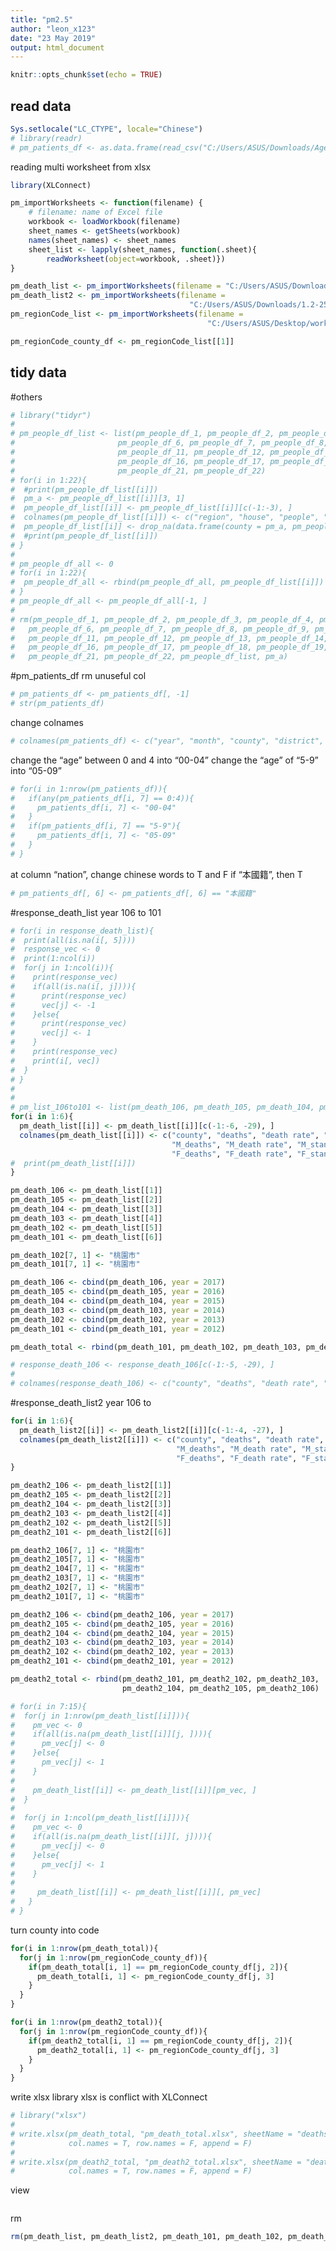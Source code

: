 ```yaml
---
title: "pm2.5"
author: "leon_x123"
date: "23 May 2019"
output: html_document
---
```


```r
knitr::opts_chunk$set(echo = TRUE)
```

## read data
```r
Sys.setlocale("LC_CTYPE", locale="Chinese")
# library(readr)
# pm_patients_df <- as.data.frame(read_csv("C:/Users/ASUS/Downloads/Age_County_Gender_010.csv"))
```

reading multi worksheet from xlsx
```r
library(XLConnect)

pm_importWorksheets <- function(filename) {
    # filename: name of Excel file
    workbook <- loadWorkbook(filename)
    sheet_names <- getSheets(workbook)
    names(sheet_names) <- sheet_names
    sheet_list <- lapply(sheet_names, function(.sheet){
        readWorksheet(object=workbook, .sheet)})
}

pm_death_list <- pm_importWorksheets(filename = "C:/Users/ASUS/Downloads/1.2-24各縣市肺炎死亡概況.xls")
pm_death_list2 <- pm_importWorksheets(filename = 
                                        "C:/Users/ASUS/Downloads/1.2-25各縣市慢性下呼吸道疾病死亡概況.xls")
pm_regionCode_list <- pm_importWorksheets(filename = 
                                            "C:/Users/ASUS/Desktop/workPlace/Taiwan_Geocode_103_v2.xlsx")

pm_regionCode_county_df <- pm_regionCode_list[[1]]

```

## tidy data
#others
```r
# library("tidyr")
# 
# pm_people_df_list <- list(pm_people_df_1, pm_people_df_2, pm_people_df_3, pm_people_df_4, pm_people_df_5,
#                       pm_people_df_6, pm_people_df_7, pm_people_df_8, pm_people_df_9, pm_people_df_10,
#                       pm_people_df_11, pm_people_df_12, pm_people_df_13, pm_people_df_14, pm_people_df_15,
#                       pm_people_df_16, pm_people_df_17, pm_people_df_18, pm_people_df_19, pm_people_df_20,
#                       pm_people_df_21, pm_people_df_22)
# for(i in 1:22){
#  #print(pm_people_df_list[[i]])
#  pm_a <- pm_people_df_list[[i]][3, 1]
#  pm_people_df_list[[i]] <- pm_people_df_list[[i]][c(-1:-3), ]
#  colnames(pm_people_df_list[[i]]) <- c("region", "house", "people", "M", "F")
#  pm_people_df_list[[i]] <- drop_na(data.frame(county = pm_a, pm_people_df_list[[i]]))
#  #print(pm_people_df_list[[i]])
# }
# 
# pm_people_df_all <- 0
# for(i in 1:22){
#  pm_people_df_all <- rbind(pm_people_df_all, pm_people_df_list[[i]])
# }
# pm_people_df_all <- pm_people_df_all[-1, ]
# 
# rm(pm_people_df_1, pm_people_df_2, pm_people_df_3, pm_people_df_4, pm_people_df_5,
#   pm_people_df_6, pm_people_df_7, pm_people_df_8, pm_people_df_9, pm_people_df_10,
#   pm_people_df_11, pm_people_df_12, pm_people_df_13, pm_people_df_14, pm_people_df_15,
#   pm_people_df_16, pm_people_df_17, pm_people_df_18, pm_people_df_19, pm_people_df_20,
#   pm_people_df_21, pm_people_df_22, pm_people_df_list, pm_a)
```

#pm_patients_df
rm unuseful col
```r
# pm_patients_df <- pm_patients_df[, -1]
# str(pm_patients_df)
```

change colnames
```r
# colnames(pm_patients_df) <- c("year", "month", "county", "district", "gender", "nation", "age", "number")
```

change the "age" between 0 and 4 into "00-04"
change the "age" of "5-9" into "05-09"
```r
# for(i in 1:nrow(pm_patients_df)){
#   if(any(pm_patients_df[i, 7] == 0:4)){
#     pm_patients_df[i, 7] <- "00-04"
#   }
#   if(pm_patients_df[i, 7] == "5-9"){
#     pm_patients_df[i, 7] <- "05-09"
#   }
# }
```

at column "nation", change chinese words to T and F
if "本國籍", then T
```r
# pm_patients_df[, 6] <- pm_patients_df[, 6] == "本國籍"
```

#response_death_list
year 106 to 101
```r
# for(i in response_death_list){
#  print(all(is.na(i[, 5])))
#  response_vec <- 0
#  print(1:ncol(i))
#  for(j in 1:ncol(i)){
#    print(response_vec)
#    if(all(is.na(i[, j]))){
#      print(response_vec)
#      vec[j] <- -1
#    }else{
#      print(response_vec)
#      vec[j] <- 1
#    }
#    print(response_vec)
#    print(i[, vec])
#  }
# }
# 
# 
# pm_list_106to101 <- list(pm_death_106, pm_death_105, pm_death_104, pm_death_103, pm_death_102, pm_death_101)
for(i in 1:6){
  pm_death_list[[i]] <- pm_death_list[[i]][c(-1:-6, -29), ]
  colnames(pm_death_list[[i]]) <- c("county", "deaths", "death rate", "standardized mortality ratio", 
                                    "M_deaths", "M_death rate", "M_standardized mortality ratio", 
                                    "F_deaths", "F_death rate", "F_standardized mortality ratio")
#  print(pm_death_list[[i]])
}

pm_death_106 <- pm_death_list[[1]]
pm_death_105 <- pm_death_list[[2]]
pm_death_104 <- pm_death_list[[3]]
pm_death_103 <- pm_death_list[[4]]
pm_death_102 <- pm_death_list[[5]]
pm_death_101 <- pm_death_list[[6]]

pm_death_102[7, 1] <- "桃園市"
pm_death_101[7, 1] <- "桃園市"

pm_death_106 <- cbind(pm_death_106, year = 2017)
pm_death_105 <- cbind(pm_death_105, year = 2016)
pm_death_104 <- cbind(pm_death_104, year = 2015)
pm_death_103 <- cbind(pm_death_103, year = 2014)
pm_death_102 <- cbind(pm_death_102, year = 2013)
pm_death_101 <- cbind(pm_death_101, year = 2012)

pm_death_total <- rbind(pm_death_101, pm_death_102, pm_death_103, pm_death_104, pm_death_105, pm_death_106)

# response_death_106 <- response_death_106[c(-1:-5, -29), ]
# 
# colnames(response_death_106) <- c("county", "deaths", "death rate", "standardized mortality ratio", "M_deaths", "M_death rate", "M_standardized mortality ratio", "F_deaths", "F_death rate", "F_standardized mortality ratio")
```

#response_death_list2
year 106 to 
```r

for(i in 1:6){
  pm_death_list2[[i]] <- pm_death_list2[[i]][c(-1:-4, -27), ]
  colnames(pm_death_list2[[i]]) <- c("county", "deaths", "death rate", "standardized mortality ratio", 
                                     "M_deaths", "M_death rate", "M_standardized mortality ratio", 
                                     "F_deaths", "F_death rate", "F_standardized mortality ratio")
}

pm_death2_106 <- pm_death_list2[[1]]
pm_death2_105 <- pm_death_list2[[2]]
pm_death2_104 <- pm_death_list2[[3]]
pm_death2_103 <- pm_death_list2[[4]]
pm_death2_102 <- pm_death_list2[[5]]
pm_death2_101 <- pm_death_list2[[6]]

pm_death2_106[7, 1] <- "桃園市"
pm_death2_105[7, 1] <- "桃園市"
pm_death2_104[7, 1] <- "桃園市"
pm_death2_103[7, 1] <- "桃園市"
pm_death2_102[7, 1] <- "桃園市"
pm_death2_101[7, 1] <- "桃園市"

pm_death2_106 <- cbind(pm_death2_106, year = 2017)
pm_death2_105 <- cbind(pm_death2_105, year = 2016)
pm_death2_104 <- cbind(pm_death2_104, year = 2015)
pm_death2_103 <- cbind(pm_death2_103, year = 2014)
pm_death2_102 <- cbind(pm_death2_102, year = 2013)
pm_death2_101 <- cbind(pm_death2_101, year = 2012)

pm_death2_total <- rbind(pm_death2_101, pm_death2_102, pm_death2_103, 
                         pm_death2_104, pm_death2_105, pm_death2_106)

# for(i in 7:15){
#  for(j in 1:nrow(pm_death_list[[i]])){
#    pm_vec <- 0
#    if(all(is.na(pm_death_list[[i]][j, ]))){
#      pm_vec[j] <- 0
#    }else{
#      pm_vec[j] <- 1
#    }
# 
#    pm_death_list[[i]] <- pm_death_list[[i]][pm_vec, ]
#  }
# 
#  for(j in 1:ncol(pm_death_list[[i]])){
#    pm_vec <- 0
#    if(all(is.na(pm_death_list[[i]][, j]))){
#      pm_vec[j] <- 0
#    }else{
#      pm_vec[j] <- 1
#    }
# 
#     pm_death_list[[i]] <- pm_death_list[[i]][, pm_vec]
#   }
# }
```

turn county into code
```r
for(i in 1:nrow(pm_death_total)){
  for(j in 1:nrow(pm_regionCode_county_df)){
    if(pm_death_total[i, 1] == pm_regionCode_county_df[j, 2]){
      pm_death_total[i, 1] <- pm_regionCode_county_df[j, 3]
    }
  }
}

for(i in 1:nrow(pm_death2_total)){
  for(j in 1:nrow(pm_regionCode_county_df)){
    if(pm_death2_total[i, 1] == pm_regionCode_county_df[j, 2]){
      pm_death2_total[i, 1] <- pm_regionCode_county_df[j, 3]
    }
  }
}
```
 
write xlsx
library xlsx is conflict with XLConnect
```r
# library("xlsx")
# 
# write.xlsx(pm_death_total, "pm_death_total.xlsx", sheetName = "deaths uhahahahaha =w=", 
#            col.names = T, row.names = F, append = F)
# 
# write.xlsx(pm_death2_total, "pm_death2_total.xlsx", sheetName = "deaths uhahahahaha =w=", 
#            col.names = T, row.names = F, append = F)
```

view
```r

```

rm
```r
rm(pm_death_list, pm_death_list2, pm_death_101, pm_death_102, pm_death_103, pm_death_104, pm_death_105, pm_death_106, pm_death2_101, pm_death2_102, pm_death2_103, pm_death2_104, pm_death2_105, pm_death2_106, pm_regionCode_list, pm_regionCode_county_df)
```



